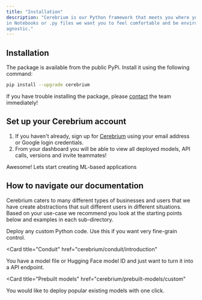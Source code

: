 ```yaml
---
title: "Installation"
description: "Cerebrium is our Python framework that meets you where you work - whether it be
in Notebooks or .py files we want you to feel comfortable and be environment
agnostic."
---
```


## Installation

The package is available from the public PyPi. Install it using the following
command:

```bash
pip install --upgrade cerebrium
```

If you have trouble installing the package, please [contact](mailto:support@cerebrium.ai) the team immediately!

## Set up your Cerebrium account

1. If you haven't already, sign up for
   [Cerebrium](https://dashboard.cerebrium.ai) using your email address or
   Google login credentials.
2. From your dashboard you will be able to view all deployed models, API calls,
   versions and invite teammates!

Awesome! Lets start creating ML-based applications

## How to navigate our documentation

Cerebrium caters to many different types of businesses and users that we have create abstractions that suit different users in different situations. Based on your use-case we recommend you look at the starting points below and examples in each sub-directory.

<CardGroup>
<Card
  title="Cortex"
  href="cerebrium/cortex/introduction"
>
  Deploy any custom Python code. Use this if you want very fine-grain control.
</Card>

<Card
  title="Conduit"
  href="cerebrium/conduit/introduction"
>
  You have a model file or Hugging Face model ID and just want to turn it into a API endpoint. 
</Card>

<Card
  title="Prebuilt models"
  href="cerebrium/prebuilt-models/custom"
>
  You would like to deploy popular existing models with one click.
</Card>
</CardGroup>